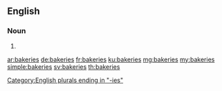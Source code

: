 ==English==

===Noun===
{{head|en|plural}}

# {{plural of|bakery|lang=en|nocat=1}}

[[Category:English plurals ending in "-ies"]]

[[ar:bakeries]]
[[de:bakeries]]
[[fr:bakeries]]
[[ku:bakeries]]
[[mg:bakeries]]
[[my:bakeries]]
[[simple:bakeries]]
[[sv:bakeries]]
[[th:bakeries]]